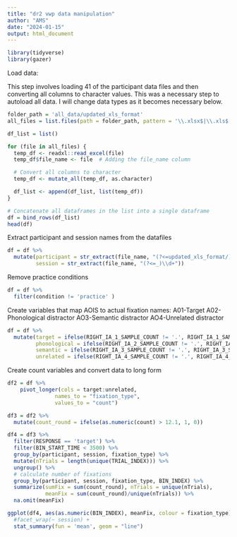 ```yaml
---
title: "dr2 vwp data manipulation"
author: "AMS"
date: "2024-01-15"
output: html_document
---
```


```r
library(tidyverse)
library(gazer)
```

Load data:

This step involves loading 41 of the participant data files and then converting all columns to character values. This was a necessary step to autoload all data. I will change data types as it becomes necessary below.

```r
folder_path = 'all_data/updated_xls_format'
all_files = list.files(path = folder_path, pattern = '\\.xlsx$|\\.xls$', full.names = TRUE)

df_list = list()

for (file in all_files) {
  temp_df <- readxl::read_excel(file)
  temp_df$file_name <- file  # Adding the file_name column

  # Convert all columns to character
  temp_df <- mutate_all(temp_df, as.character)

  df_list <- append(df_list, list(temp_df))
}

# Concatenate all dataframes in the list into a single dataframe
df = bind_rows(df_list)
head(df)
```

Extract participant and session names from the datafiles

```r
df = df %>%
  mutate(participant = str_extract(file_name, "(?<=updated_xls_format/)\\d+"),
         session = str_extract(file_name, "(?<=_)\\d+"))
```

Remove practice conditions
```r
df = df %>%
  filter(condition != 'practice' )
```

Create variables that map AOIS to actual fixation names:
A01-Target
A02-Phonological distractor
AO3-Semantic distractor
AO4-Unrelated distractor

```r
df = df %>%
  mutate(target = ifelse(RIGHT_IA_1_SAMPLE_COUNT != '.', RIGHT_IA_1_SAMPLE_COUNT, LEFT_IA_1_SAMPLE_COUNT),
         phonological = ifelse(RIGHT_IA_2_SAMPLE_COUNT != '.', RIGHT_IA_2_SAMPLE_COUNT, LEFT_IA_2_SAMPLE_COUNT),
         semantic = ifelse(RIGHT_IA_3_SAMPLE_COUNT != '.', RIGHT_IA_3_SAMPLE_COUNT, LEFT_IA_3_SAMPLE_COUNT),
         unrelated = ifelse(RIGHT_IA_4_SAMPLE_COUNT != '.', RIGHT_IA_4_SAMPLE_COUNT, LEFT_IA_4_SAMPLE_COUNT))
```

Create count variables and convert data to long form
```r
df2 = df %>%
    pivot_longer(cols = target:unrelated,
               names_to = "fixation_type",
               values_to = "count")
```

```r
df3 = df2 %>%
  mutate(count_round = ifelse(as.numeric(count) > 12.1, 1, 0))
```

```r
df4 = df3 %>%
  filter(RESPONSE == 'target') %>%
  filter(BIN_START_TIME < 3500) %>%
  group_by(participant, session, fixation_type) %>%
  mutate(nTrials = length(unique(TRIAL_INDEX))) %>% 
  ungroup() %>%
  # calculate number of fixations 
  group_by(participant, session, fixation_type, BIN_INDEX) %>%
  summarize(sumFix = sum(count_round), nTrials = unique(nTrials),
            meanFix = sum(count_round)/unique(nTrials)) %>%
  na.omit(meanFix)
```

```r
ggplot(df4, aes(as.numeric(BIN_INDEX), meanFix, colour = fixation_type)) +
  #facet_wrap(~ session) +
  stat_summary(fun = 'mean', geom = "line")
```